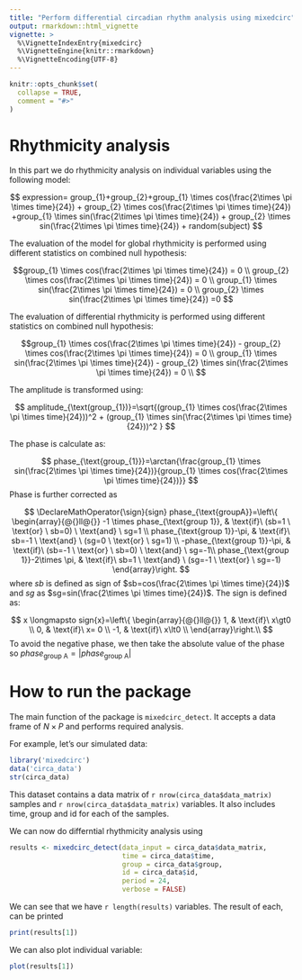 ```yaml
---
title: "Perform differential circadian rhythm analysis using mixedcirc"
output: rmarkdown::html_vignette
vignette: >
  %\VignetteIndexEntry{mixedcirc}
  %\VignetteEngine{knitr::rmarkdown}
  %\VignetteEncoding{UTF-8}
---
```


```r
knitr::opts_chunk$set(
  collapse = TRUE,
  comment = "#>"
)
```



# Rhythmicity analysis

In this part we do rhythmicity analysis on individual variables using the following model:

$$ 
expression= group_{1}+group_{2}+group_{1} \times cos(\frac{2\times \pi \times time}{24}) + group_{2} \times cos(\frac{2\times \pi \times time}{24}) +group_{1} \times sin(\frac{2\times \pi \times time}{24}) + group_{2} \times sin(\frac{2\times \pi \times time}{24}) + random(subject)
$$

The evaluation of the model for global rhythmicity is performed using different statistics on combined null hypothesis:

$$group_{1} \times cos(\frac{2\times \pi \times time}{24}) = 0 \\
group_{2} \times cos(\frac{2\times \pi \times time}{24}) = 0 \\
group_{1} \times sin(\frac{2\times \pi \times time}{24}) = 0 \\
group_{2} \times sin(\frac{2\times \pi \times time}{24}) =0
$$


The evaluation of differential rhythmicity is performed using different statistics on combined null hypothesis:

$$group_{1} \times cos(\frac{2\times \pi \times time}{24}) - group_{2} \times cos(\frac{2\times \pi \times time}{24}) = 0 \\
group_{1} \times sin(\frac{2\times \pi \times time}{24}) - group_{2} \times sin(\frac{2\times \pi \times time}{24}) = 0 \\
$$


The amplitude is transformed using:


$$
amplitude_{\text(group_{1})}=\sqrt{(group_{1} \times cos(\frac{2\times \pi \times time}{24}))^2 + (group_{1} \times sin(\frac{2\times \pi \times time}{24}))^2 }
$$

The phase is calculate as:

          
$$
phase_{\text{group_{1}}}=\arctan{\frac{group_{1} \times sin(\frac{2\times \pi \times time}{24})}{group_{1} \times cos(\frac{2\times \pi \times time}{24})}}
$$
Phase is further corrected as 


$$
\DeclareMathOperator{\sign}{sign}
phase_{\text{groupA}}=\left\{
  \begin{array}{@{}ll@{}}
     -1 \times phase_{\text{group 1}}, & \text{if}\ (sb=1 \ \text{or} \ sb=0) \ \text{and} \ sg=1 \\
    phase_{\text{group 1}}-\pi, & \text{if}\ sb=-1 \ \text{and} \ (sg=0 \ \text{or} \ sg=1) \\
    -phase_{\text{group 1}}-\pi, & \text{if}\ (sb=-1 \ \text{or} \ sb=0) \ \text{and} \ sg=-1\\
    phase_{\text{group 1}}-2\times \pi, & \text{if}\ sb=1 \ \text{and} \ (sg=-1 \ \text{or} \ sg=-1) 
  \end{array}\right.
$$
where $sb$ is defined as sign of $sb=cos(\frac{2\times \pi \times time}{24})$ and $sg$ as $sg=sin(\frac{2\times \pi \times time}{24})$. The sign is defined as:


$$
x \longmapsto sign{x}=\left\{
  \begin{array}{@{}ll@{}}
    1, & \text{if}\ x\gt0 \\
    0, & \text{if}\ x= 0 \\
    -1, & \text{if}\ x\lt0 \\
  \end{array}\right.\\
$$
To avoid the negative phase, we then take the absolute value of the phase so $phase_{\text{group A}}=|phase_{\text{group A}}|$

# How to run the package

The main function of the package is `mixedcirc_detect`. It accepts a data frame of $N\times P$ and performs required analysis. 

For example, let's our simulated data:

```r
library('mixedcirc')
data('circa_data')
str(circa_data)
```

This dataset contains a data matrix of `r nrow(circa_data$data_matrix)` samples and `r nrow(circa_data$data_matrix)` variables. It also includes time, group and id for each of the samples. 

We can now do differntial rhythmicity analysis using

```r
results <- mixedcirc_detect(data_input = circa_data$data_matrix,
                            time = circa_data$time,
                            group = circa_data$group,
                            id = circa_data$id,
                            period = 24,
                            verbose = FALSE)
```

We can see that we have `r length(results)` variables. The result of each, can be printed

```r
print(results[1])
```
We can also plot individual variable:

```r
plot(results[1])
```

